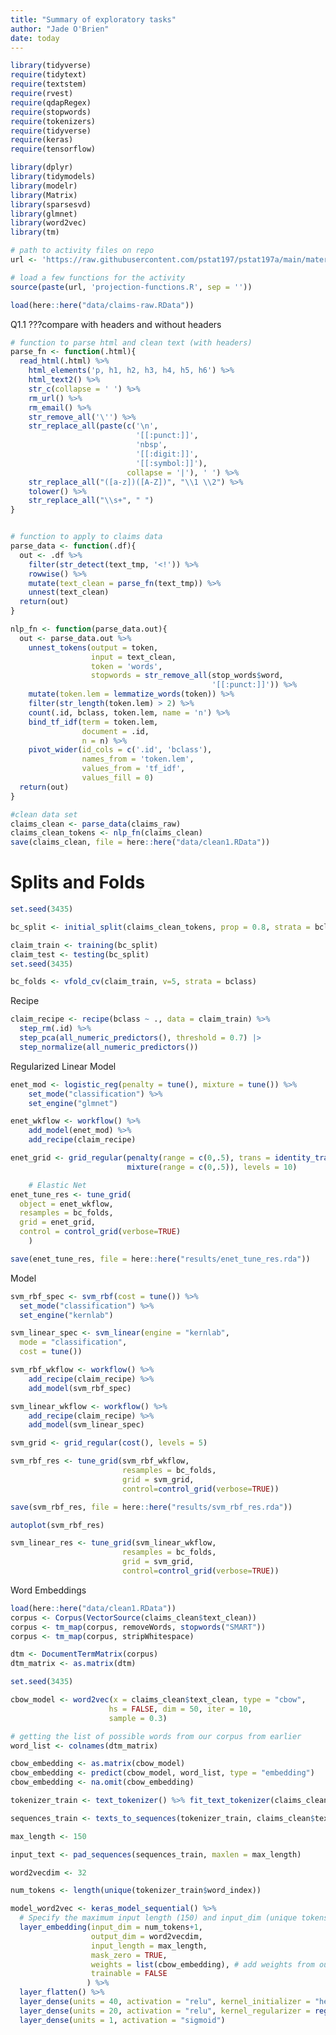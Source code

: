```yaml
---
title: "Summary of exploratory tasks"
author: "Jade O'Brien"
date: today
---
```


```r
library(tidyverse)
require(tidytext)
require(textstem)
require(rvest)
require(qdapRegex)
require(stopwords)
require(tokenizers)
require(tidyverse)
require(keras)
require(tensorflow)

library(dplyr)
library(tidymodels)
library(modelr)
library(Matrix)
library(sparsesvd)
library(glmnet)
library(word2vec)
library(tm)
```

```r
# path to activity files on repo
url <- 'https://raw.githubusercontent.com/pstat197/pstat197a/main/materials/activities/data/'

# load a few functions for the activity
source(paste(url, 'projection-functions.R', sep = ''))

load(here::here("data/claims-raw.RData"))
```

Q1.1
???compare with headers and without headers
```r
# function to parse html and clean text (with headers)
parse_fn <- function(.html){
  read_html(.html) %>%
    html_elements('p, h1, h2, h3, h4, h5, h6') %>%
    html_text2() %>%
    str_c(collapse = ' ') %>%
    rm_url() %>%
    rm_email() %>%
    str_remove_all('\'') %>%
    str_replace_all(paste(c('\n', 
                            '[[:punct:]]', 
                            'nbsp', 
                            '[[:digit:]]', 
                            '[[:symbol:]]'),
                          collapse = '|'), ' ') %>%
    str_replace_all("([a-z])([A-Z])", "\\1 \\2") %>%
    tolower() %>%
    str_replace_all("\\s+", " ")
}


# function to apply to claims data
parse_data <- function(.df){
  out <- .df %>%
    filter(str_detect(text_tmp, '<!')) %>%
    rowwise() %>%
    mutate(text_clean = parse_fn(text_tmp)) %>%
    unnest(text_clean) 
  return(out)
}

nlp_fn <- function(parse_data.out){
  out <- parse_data.out %>% 
    unnest_tokens(output = token, 
                  input = text_clean, 
                  token = 'words',
                  stopwords = str_remove_all(stop_words$word, 
                                             '[[:punct:]]')) %>%
    mutate(token.lem = lemmatize_words(token)) %>%
    filter(str_length(token.lem) > 2) %>%
    count(.id, bclass, token.lem, name = 'n') %>%
    bind_tf_idf(term = token.lem, 
                document = .id,
                n = n) %>%
    pivot_wider(id_cols = c('.id', 'bclass'),
                names_from = 'token.lem',
                values_from = 'tf_idf',
                values_fill = 0)
  return(out)
}

#clean data set
claims_clean <- parse_data(claims_raw)
claims_clean_tokens <- nlp_fn(claims_clean)
save(claims_clean, file = here::here("data/clean1.RData"))
```


# Splits and Folds
```r
set.seed(3435)

bc_split <- initial_split(claims_clean_tokens, prop = 0.8, strata = bclass)

claim_train <- training(bc_split)
claim_test <- testing(bc_split)
set.seed(3435)

bc_folds <- vfold_cv(claim_train, v=5, strata = bclass)
```

Recipe

```r
claim_recipe <- recipe(bclass ~ ., data = claim_train) %>% 
  step_rm(.id) %>% 
  step_pca(all_numeric_predictors(), threshold = 0.7) |> 
  step_normalize(all_numeric_predictors())
```


Regularized Linear Model

```r
enet_mod <- logistic_reg(penalty = tune(), mixture = tune()) %>% 
    set_mode("classification") %>% 
    set_engine("glmnet")

enet_wkflow <- workflow() %>% 
    add_model(enet_mod) %>% 
    add_recipe(claim_recipe)

enet_grid <- grid_regular(penalty(range = c(0,.5), trans = identity_trans()),
                          mixture(range = c(0,.5)), levels = 10)
```

```r
    # Elastic Net 
enet_tune_res <- tune_grid(
  object = enet_wkflow, 
  resamples = bc_folds, 
  grid = enet_grid,
  control = control_grid(verbose=TRUE)
    )

save(enet_tune_res, file = here::here("results/enet_tune_res.rda"))
```


Model 

```r
svm_rbf_spec <- svm_rbf(cost = tune()) %>%
  set_mode("classification") %>%
  set_engine("kernlab")

svm_linear_spec <- svm_linear(engine = "kernlab",
  mode = "classification",
  cost = tune())

svm_rbf_wkflow <- workflow() %>% 
    add_recipe(claim_recipe) %>% 
    add_model(svm_rbf_spec)

svm_linear_wkflow <- workflow() %>% 
    add_recipe(claim_recipe) %>% 
    add_model(svm_linear_spec)

svm_grid <- grid_regular(cost(), levels = 5)
```

```r
svm_rbf_res <- tune_grid(svm_rbf_wkflow, 
                         resamples = bc_folds, 
                         grid = svm_grid, 
                         control=control_grid(verbose=TRUE))

save(svm_rbf_res, file = here::here("results/svm_rbf_res.rda"))

```

```r
autoplot(svm_rbf_res)
```


```r
svm_linear_res <- tune_grid(svm_linear_wkflow, 
                         resamples = bc_folds, 
                         grid = svm_grid, 
                         control=control_grid(verbose=TRUE))


```


Word Embeddings
```r
load(here::here("data/clean1.RData"))
corpus <- Corpus(VectorSource(claims_clean$text_clean))
corpus <- tm_map(corpus, removeWords, stopwords("SMART"))
corpus <- tm_map(corpus, stripWhitespace)

dtm <- DocumentTermMatrix(corpus)
dtm_matrix <- as.matrix(dtm)

```


```r
set.seed(3435)

cbow_model <- word2vec(x = claims_clean$text_clean, type = "cbow", 
                      hs = FALSE, dim = 50, iter = 10,
                      sample = 0.3)

# getting the list of possible words from our corpus from earlier
word_list <- colnames(dtm_matrix)

cbow_embedding <- as.matrix(cbow_model)
cbow_embedding <- predict(cbow_model, word_list, type = "embedding")
cbow_embedding <- na.omit(cbow_embedding)

tokenizer_train <- text_tokenizer() %>% fit_text_tokenizer(claims_clean$text_clean)

sequences_train <- texts_to_sequences(tokenizer_train, claims_clean$text_clean)

max_length <- 150

input_text <- pad_sequences(sequences_train, maxlen = max_length)
```

```r
word2vecdim <- 32

num_tokens <- length(unique(tokenizer_train$word_index))

model_word2vec <- keras_model_sequential() %>% 
  # Specify the maximum input length (150) and input_dim (unique tokens+1) and choose 32 dimensions
  layer_embedding(input_dim = num_tokens+1, 
                  output_dim = word2vecdim, 
                  input_length = max_length,
                  mask_zero = TRUE,   
                  weights = list(cbow_embedding), # add weights from our previously trained embedding model
                  trainable = FALSE
                 ) %>% 
  layer_flatten() %>% 
  layer_dense(units = 40, activation = "relu", kernel_initializer = "he_normal", bias_initializer = "zeros", kernel_regularizer = regularizer_l2(0.05)) %>% layer_dropout(rate = 0.2) %>%
  layer_dense(units = 20, activation = "relu", kernel_regularizer = regularizer_l2(0.01)) %>%
  layer_dense(units = 1, activation = "sigmoid") 
```

